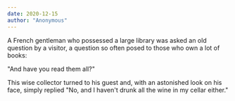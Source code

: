 ```yaml
---
date: 2020-12-15
author: "Anonymous"
---
```


A French gentleman who possessed a large library was asked an old question by a visitor, a question so often posed to those who own a lot of books:

"And have you read them all?"

This wise collector turned to his guest and, with an astonished look on his face, simply replied "No, and I haven't drunk all the wine in my cellar either."
